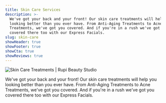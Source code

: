 ```yaml
---
title: Skin Care Services
description: >-
  We've got your back and your front! Our skin care treatments will help you
  looking better than you ever have. From Anti-Aging Treatments to Acne
  Treatments, we've got you covered. And if you're in a rush we've got you
  covered there too with our Express Facials.
slug: skin-care
showHeader: true
showFooter: true
showCta: true
showReviews: true
---
```


![Skin Care Treatments | Rupi Beauty Studio](/uploads/services/lash-lift-result.webp 'Skin Care Treatments | Rupi Beauty Studio')

We've got your back and your front! Our skin care treatments will help you looking better than you ever have. From Anti-Aging Treatments to Acne Treatments, we've got you covered. And if you're in a rush we've got you covered there too with our Express Facials.
